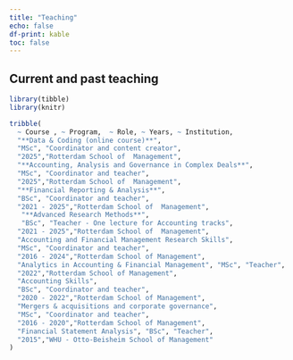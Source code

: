 ```yaml
---
title: "Teaching"
echo: false
df-print: kable
toc: false
---
```


## Current and past teaching

```r
library(tibble)
library(knitr)

tribble(
  ~ Course , ~ Program,  ~ Role, ~ Years, ~ Institution,
  "**Data & Coding (online course)**", 
  "MSc", "Coordinator and content creator",
  "2025","Rotterdam School of  Management",
  "**Accounting, Analysis and Governance in Complex Deals**",
  "MSc", "Coordinator and teacher",
  "2025","Rotterdam School of  Management",
  "**Financial Reporting & Analysis**",
  "BSc", "Coordinator and teacher",
  "2021 - 2025","Rotterdam School of  Management",
   "**Advanced Research Methods**",
   "BSc", "Teacher - One lecture for Accounting tracks",
  "2021 - 2025","Rotterdam School of  Management",
  "Accounting and Financial Management Research Skills",
  "MSc", "Coordinator and teacher",
  "2016 - 2024","Rotterdam School of Management",
  "Analytics in Accounting & Financial Management", "MSc", "Teacher",
  "2022","Rotterdam School of Management",
  "Accounting Skills",
  "BSc", "Coordinator and teacher",
  "2020 - 2022","Rotterdam School of Management",
  "Mergers & acquisitions and corporate governance",
  "MSc", "Coordinator and teacher",
  "2016 - 2020","Rotterdam School of Management",
  "Financial Statement Analysis", "BSc", "Teacher",
  "2015","WHU - Otto-Beisheim School of Management"
) 

```
